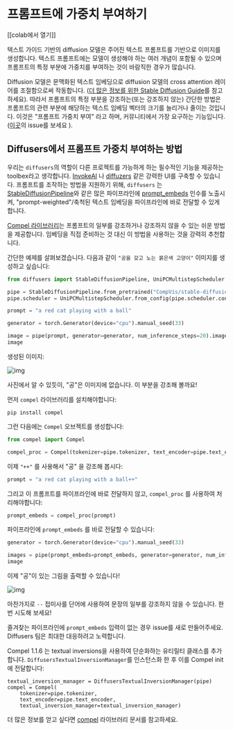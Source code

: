 <!--Copyright 2023 The HuggingFace Team. All rights reserved.

Licensed under the Apache License, Version 2.0 (the "License"); you may not use this file except in compliance with
the License. You may obtain a copy of the License at

http://www.apache.org/licenses/LICENSE-2.0

Unless required by applicable law or agreed to in writing, software distributed under the License is distributed on
an "AS IS" BASIS, WITHOUT WARRANTIES OR CONDITIONS OF ANY KIND, either express or implied. See the License for the
specific language governing permissions and limitations under the License.
-->

# 프롬프트에 가중치 부여하기

[[colab에서 열기]]

텍스트 가이드 기반의 diffusion 모델은 주어진 텍스트 프롬프트를 기반으로 이미지를 생성합니다.
텍스트 프롬프트에는 모델이 생성해야 하는 여러 개념이 포함될 수 있으며 프롬프트의 특정 부분에 가중치를 부여하는 것이 바람직한 경우가 많습니다.

Diffusion 모델은 문맥화된 텍스트 임베딩으로 diffusion 모델의 cross attention 레이어를 조절함으로써 작동합니다.
([더 많은 정보를 위한 Stable Diffusion Guide](https://huggingface.co/docs/optimum-neuron/main/en/package_reference/modeling#stable-diffusion)를 참고하세요).
따라서 프롬프트의 특정 부분을 강조하는(또는 강조하지 않는) 간단한 방법은 프롬프트의 관련 부분에 해당하는 텍스트 임베딩 벡터의 크기를 늘리거나 줄이는 것입니다.
이것은 "프롬프트 가중치 부여" 라고 하며, 커뮤니티에서 가장 요구하는 기능입니다.([이곳](https://github.com/huggingface/diffusers/issues/2431)의 issue를 보세요 ).

## Diffusers에서 프롬프트 가중치 부여하는 방법

우리는 `diffusers`의 역할이 다른 프로젝트를 가능하게 하는 필수적인 기능을 제공하는 toolbex라고 생각합니다.
[InvokeAI](https://github.com/invoke-ai/InvokeAI) 나 [diffuzers](https://github.com/abhishekkrthakur/diffuzers) 같은 강력한 UI를 구축할 수 있습니다.
프롬프트를 조작하는 방법을 지원하기 위해, `diffusers` 는
[StableDiffusionPipeline](https://huggingface.co/docs/diffusers/v0.18.2/en/api/pipelines/stable_diffusion/text2img#diffusers.StableDiffusionPipeline)와 같은
많은 파이프라인에 [prompt_embeds](https://huggingface.co/docs/diffusers/v0.14.0/en/api/pipelines/stable_diffusion/text2img#diffusers.StableDiffusionPipeline.__call__.prompt_embeds)
인수를 노출시켜, "prompt-weighted"/축척된 텍스트 임베딩을 파이프라인에 바로 전달할 수 있게 합니다.

[Compel 라이브러리](https://github.com/damian0815/compel)는 프롬프트의 일부를 강조하거나 강조하지 않을 수 있는 쉬운 방법을 제공합니다.
임베딩을 직접 준비하는 것 대신 이 방법을 사용하는 것을 강력히 추천합니다.

간단한 예제를 살펴보겠습니다.
다음과 같이 `"공을 갖고 노는 붉은색 고양이"` 이미지를 생성하고 싶습니다:

```py
from diffusers import StableDiffusionPipeline, UniPCMultistepScheduler

pipe = StableDiffusionPipeline.from_pretrained("CompVis/stable-diffusion-v1-4")
pipe.scheduler = UniPCMultistepScheduler.from_config(pipe.scheduler.config)

prompt = "a red cat playing with a ball"

generator = torch.Generator(device="cpu").manual_seed(33)

image = pipe(prompt, generator=generator, num_inference_steps=20).images[0]
image
```

생성된 이미지:

![img](https://huggingface.co/datasets/hf-internal-testing/diffusers-images/resolve/main/compel/forest_0.png)

사진에서 알 수 있듯이, "공"은 이미지에 없습니다. 이 부분을 강조해 볼까요!

먼저 `compel` 라이브러리를 설치해야합니다:

```
pip install compel
```

그런 다음에는 `Compel` 오브젝트를 생성합니다:

```py
from compel import Compel

compel_proc = Compel(tokenizer=pipe.tokenizer, text_encoder=pipe.text_encoder)
```

이제 `"++"` 를 사용해서 "공" 을 강조해 봅시다:

```py
prompt = "a red cat playing with a ball++"
```

그리고 이 프롬프트를 파이프라인에 바로 전달하지 않고, `compel_proc` 를 사용하여 처리해야합니다:

```py
prompt_embeds = compel_proc(prompt)
```

파이프라인에 `prompt_embeds` 를 바로 전달할 수 있습니다:

```py
generator = torch.Generator(device="cpu").manual_seed(33)

images = pipe(prompt_embeds=prompt_embeds, generator=generator, num_inference_steps=20).images[0]
image
```

이제 "공"이 있는 그림을 출력할 수 있습니다!

![img](https://huggingface.co/datasets/hf-internal-testing/diffusers-images/resolve/main/compel/forest_1.png)

마찬가지로 `--` 접미사를 단어에 사용하여 문장의 일부를 강조하지 않을 수 있습니다. 한번 시도해 보세요!

즐겨찾는 파이프라인에 `prompt_embeds` 입력이 없는 경우 issue를 새로 만들어주세요.
Diffusers 팀은 최대한 대응하려고 노력합니다.

Compel 1.1.6 는 textual inversions을 사용하여 단순화하는 유티릴티 클래스를 추가합니다.
`DiffusersTextualInversionManager`를 인스턴스화 한 후 이를 Compel init에 전달합니다:

```
textual_inversion_manager = DiffusersTextualInversionManager(pipe)
compel = Compel(
    tokenizer=pipe.tokenizer,
    text_encoder=pipe.text_encoder,
    textual_inversion_manager=textual_inversion_manager)
```

더 많은 정보를 얻고 싶다면 [compel](https://github.com/damian0815/compel) 라이브러리 문서를 참고하세요.
